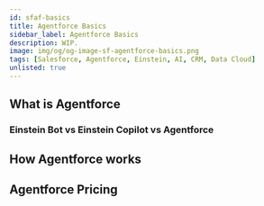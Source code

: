 ```yaml
---
id: sfaf-basics
title: Agentforce Basics
sidebar_label: Agentforce Basics
description: WIP.
image: img/og/og-image-sf-agentforce-basics.png
tags: [Salesforce, Agentforce, Einstein, AI, CRM, Data Cloud]
unlisted: true
---
```



<LeadText content='WIP.' />

## What is Agentforce

### Einstein Bot vs Einstein Copilot vs Agentforce

## How Agentforce works

## Agentforce Pricing

